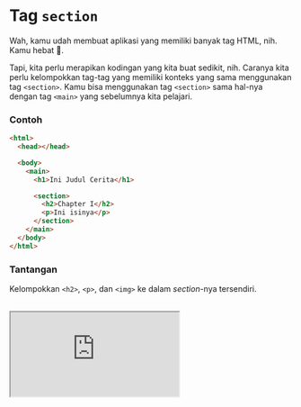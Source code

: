 # Tag `section`

Wah, kamu udah membuat aplikasi yang memiliki banyak tag HTML, nih. Kamu hebat 🎉.

Tapi, kita perlu merapikan kodingan yang kita buat sedikit, nih. Caranya kita perlu kelompokkan tag-tag yang memiliki konteks yang sama menggunakan tag `<section>`. Kamu bisa menggunakan tag `<section>` sama hal-nya dengan tag `<main>` yang sebelumnya kita pelajari.

### Contoh

```html
<html>
  <head></head>

  <body>
    <main>
      <h1>Ini Judul Cerita</h1>

      <section>
        <h2>Chapter I</h2>
        <p>Ini isinya</p>
      </section>
    </main>
  </body>
</html>
```

### Tantangan

Kelompokkan `<h2>`, `<p>`, dan `<img>` ke dalam _section_-nya tersendiri.

<br />

<iframe
  src="https://stackblitz.com/fork/ngodingorg-a13?ctl=1&embed=1&file=index.html&hideExplorer=1"
  style={{ width: "100%", height: "564px" }}
/>

### Solusi

[Buka Solusi](https://stackblitz.com/fork/ngodingorg-a13-solution?embed=1&file=index.html)
